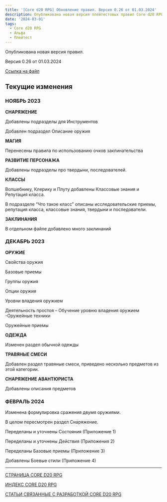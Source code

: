 ```yaml
---
title: '[Core d20 RPG] Обновление правил. Версия 0.26 от 01.03.2024'
description: Опубликована новая версия плейтестовых правил Core d20 RPG
date: '2024-03-01'
tags:
  - Core d20 RPG
  - Альфа
  - Плейтест
---
```


Опубликована новая версия правил.

Версия 0.26 от 01.03.2024

[Ссылка на файл](https://1drv.ms/w/s!Atcrhwwo1lBA5JxRgMBbMA7uWhHzdA?e=ZJinVP)


## Текущие изменения

### НОЯБРЬ 2023

**СНАРЯЖЕНИЕ**

Добавлены подразделы для Инструментов

Добавлен подраздел Описание оружия

**МАГИЯ**

Перенесены правила по использованию очков заклинательства

**РАЗВИТИЕ ПЕРСОНАЖА**

Добавлены подразделы про твердыни, последователей.

**КЛАССЫ**

Волшебнику, Клерику и Плуту добавлены Классовые знания и Репутация класса.

В подразделе “Что такое класс” описаны исследовательские приемы, репутация класса, классовые знания, твердыни и последователи.

**ЗАКЛИНАНИЯ**

В отдельном файле добавлено много заклинаний

### ДЕКАБРЬ 2023

**ОРУЖИЕ**

Свойства оружия

Базовые приемы

Группы оружия

Опции оружия

Уровни владения оружием

Деятельность простоя – Обучение уровню владения оружием
-Оружейные техники

Оружейные приемы

**ОДЕЖДА**

Изменен раздел обычной одежды

**ТРАВЯНЫЕ СМЕСИ**

Добавлен раздел травяные смеси, приведено несколько предметов из этой категории.

**СНАРЯЖЕНИЕ АВАНТЮРИСТА**

Добавлены описания предметов

### ФЕВРАЛЬ 2024

Изменена формулировка сражения двумя оружиями.

В целом пересмотрен раздел Снаряжение.

Переделаны и уточнены Состояния (Приложение 1)

Переделаны и уточнены Действия (Приложения 2)

Переделаны Базовые приемы (Приложение 3)

Добавлены Боевые стили (Приложение 4)


---

[СТРАНИЦА CORE D20 RPG](/cored20rpg/)

[ИНДЕКС CORE D20 RPG](/cored20rpg/1)

[СТАТЬИ СВЯЗАННЫЕ С РАЗРАБОТКОЙ CORE D20 RPG](/core-d20/1)

